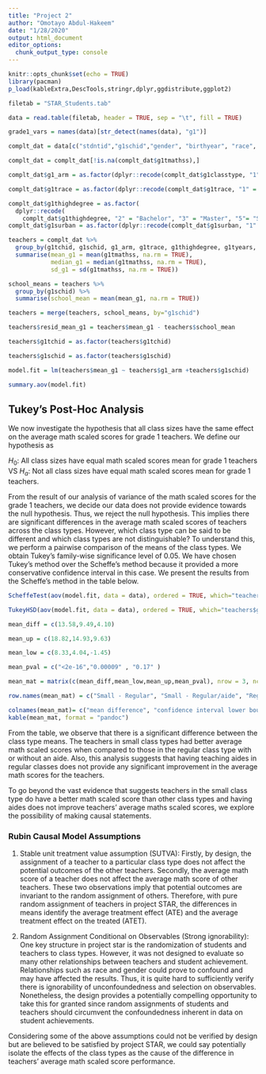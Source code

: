 ```yaml
---
title: "Project 2"
author: "Omotayo Abdul-Hakeem"
date: "1/28/2020"
output: html_document
editor_options: 
  chunk_output_type: console
---
```


```r
knitr::opts_chunk$set(echo = TRUE)
library(pacman)
p_load(kableExtra,DescTools,stringr,dplyr,ggdistribute,ggplot2)
```

```r
filetab = "STAR_Students.tab"

data = read.table(filetab, header = TRUE, sep = "\t", fill = TRUE)

grade1_vars = names(data)[str_detect(names(data), "g1")]

complt_dat = data[c("stdntid","g1schid","gender", "birthyear", "race", "yearsstar", grade1_vars)]

complt_dat = complt_dat[!is.na(complt_dat$g1tmathss),]

complt_dat$g1_arm = as.factor(dplyr::recode(complt_dat$g1classtype, "1" = "Small class", "2" = "Regular class", "3" = "Regular + aide"))

complt_dat$g1trace = as.factor(dplyr::recode(complt_dat$g1trace, "1" = "White", "2" = "Black", .default = NA_character_ ))

complt_dat$g1thighdegree = as.factor(
  dplyr::recode(
    complt_dat$g1thighdegree, "2" = "Bachelor", "3" = "Master", "5"= "Specialist", "6"="PhD", .default = NA_character_ ))
complt_dat$g1surban = as.factor(dplyr::recode(complt_dat$g1surban, "1" = "Inner-City", "2" = "Suburban", "3" = "Rural", "4"="Urban"))

teachers = complt_dat %>%
  group_by(g1tchid, g1schid, g1_arm, g1trace, g1thighdegree, g1tyears, g1classsize, g1surban) %>%
  summarise(mean_g1 = mean(g1tmathss, na.rm = TRUE), 
            median_g1 = median(g1tmathss, na.rm = TRUE),
            sd_g1 = sd(g1tmathss, na.rm = TRUE))

school_means = teachers %>%
  group_by(g1schid) %>%
  summarise(school_mean = mean(mean_g1, na.rm = TRUE))

teachers = merge(teachers, school_means, by="g1schid")

teachers$resid_mean_g1 = teachers$mean_g1 - teachers$school_mean

teachers$g1tchid = as.factor(teachers$g1tchid)

teachers$g1schid = as.factor(teachers$g1schid)

```
```r

model.fit = lm(teachers$mean_g1 ~ teachers$g1_arm +teachers$g1schid)

summary.aov(model.fit)

```

## Tukey's Post-Hoc Analysis

We now investigate the hypothesis that all class sizes have the same effect on the average math scaled scores for grade 1 teachers. We define our hypothesis as

$H_0$: All class sizes have equal math scaled scores mean for grade 1 teachers VS $H_a$: Not all class sizes have equal math scaled scores mean for grade 1 teachers.

From the result of our analysis of variance of the math scaled scores for the grade 1 teachers, we decide our data does not provide evidence towards the null hypothesis. Thus, we reject the null hypothesis. This implies there are significant differences in the average math scaled scores of teachers across the class types.  However, which class type can be said to be different and which class types are not distinguishable?  To understand this, we perform a pairwise comparison of the means of the class types. We obtain Tukey's family-wise significance level of 0.05. We have chosen Tukey's method over the Scheffe’s method because it provided a more conservative confidence interval in this case. We present the results from the Scheffe's method in the table below.

```r

ScheffeTest(aov(model.fit, data = data), ordered = TRUE, which="teachers$g1_arm")

TukeyHSD(aov(model.fit, data = data), ordered = TRUE, which="teachers$g1_arm")

```

```r

mean_diff = c(13.58,9.49,4.10)

mean_up = c(18.82,14.93,9.63)

mean_low = c(8.33,4.04,-1.45)

mean_pval = c("<2e-16","0.00009" , "0.17" )

mean_mat = matrix(c(mean_diff,mean_low,mean_up,mean_pval), nrow = 3, ncol = 4)

row.names(mean_mat) = c("Small - Regular", "Small - Regular/aide", "Regular/aide - Regular")

colnames(mean_mat)= c("mean difference", "confidence interval lower bound", "confidence interval upper bound", "Adj. P-values" )
kable(mean_mat, format = "pandoc")

```

From the table, we observe that there is a significant difference between the class type means.  The teachers in small class types had better average math scaled scores when compared to those in the regular class type with or without an aide. Also, this analysis suggests that having teaching aides in regular classes does not provide any significant improvement in the average math scores for the teachers.

To go beyond the vast evidence that suggests teachers in the small class type do have a better math scaled score than other class types and having aides does not improve teachers' average maths scaled scores, we explore the possibility of making causal statements. 


### Rubin Causal Model Assumptions

1. Stable unit treatment value assumption (SUTVA): Firstly, by design, the assignment of a teacher to a particular class type does not affect the potential outcomes of the other teachers. Secondly, the average math score of a teacher does not affect the average math score of other teachers. These two observations imply that potential outcomes are invariant to the random assignment of others. Therefore, with pure random assignment of teachers in project STAR, the differences in means identify the average treatment effect (ATE) and the average treatment effect on the treated (ATET).

2. Random Assignment Conditional on Observables (Strong ignorability): One key structure in project star is the randomization of students and teachers to class types. However, it was not designed to evaluate so many other relationships between teachers and student achievement. Relationships such as race and gender could prove to confound and may have affected the results. Thus, it is quite hard to sufficiently verify there is ignorability of unconfoundedness and selection on observables. Nonetheless, the design provides a potentially compelling opportunity to take this for granted since random assignments of students and teachers should circumvent the confoundedness inherent in data on student achievements. 

Considering some of the above assumptions could not be verified by design but are believed to be satisfied by project STAR, we could say potentially isolate the effects of the class types as the cause of the difference in teachers' average math scaled score performance. 



